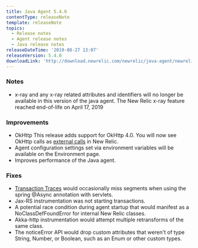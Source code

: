 ```yaml
---
title: Java Agent 5.4.0
contentType: releaseNote
template: releaseNote
topics:
  - Release notes
  - Agent release notes
  - Java release notes
releaseDateTime: '2019-08-27 13:07'
releaseVersion: 5.4.0
downloadLink: 'http://download.newrelic.com/newrelic/java-agent/newrelic-agent/5.4.0/'
---
```


### Notes

* x-ray and any x-ray related attributes and identifiers will no longer be available in this version of the java agent. The New Relic x-ray feature reached end-of-life on April 17, 2019

### Improvements

* OkHttp This release adds support for OkHttp 4.0. You will now see OkHttp calls as [external calls](https://docs.newrelic.com/docs/apm/applications-menu/monitoring/external-services-page) in New Relic.
* Agent configuration settings set via environment variables will be available on the Environment page.
* Improves performance of the Java agent.

### Fixes

* [Transaction Traces](https://docs.newrelic.com/docs/apm/transactions/transaction-traces/introduction-transaction-traces) would occasionally miss segments when using the spring @Async annotation with servlets.
* Jax-RS instrumentation was not starting transactions.
* A potential race condition during agent startup that would manifest as a NoClassDefFoundError for internal New Relic classes.
* Akka-http instrumentation would attempt multiple retransforms of the same class.
* The noticeError API would drop custom attributes that weren't of type String, Number, or Boolean, such as an Enum or other custom types.
